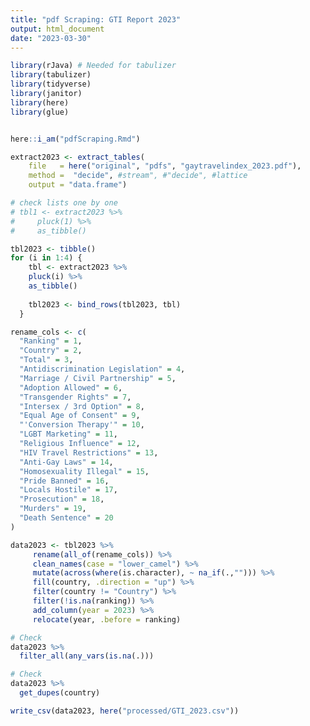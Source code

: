 ---
title: "pdf Scraping: GTI Report 2023"
output: html_document
date: "2023-03-30"
---




```{r message=FALSE}
library(rJava) # Needed for tabulizer
library(tabulizer)
library(tidyverse)
library(janitor)
library(here)
library(glue)


here::i_am("pdfScraping.Rmd")
```



```{r}
extract2023 <- extract_tables(
    file   = here("original", "pdfs", "gaytravelindex_2023.pdf"),
    method =  "decide", #stream", #"decide", #lattice
    output = "data.frame")
```


```{r}
# check lists one by one
# tbl1 <- extract2023 %>%
#     pluck(1) %>%
#     as_tibble()
```



```{r}
tbl2023 <- tibble()
for (i in 1:4) {
    tbl <- extract2023 %>%
    pluck(i) %>%
    as_tibble()
    
    tbl2023 <- bind_rows(tbl2023, tbl)
  }
```



```{r}
rename_cols <- c(
  "Ranking" = 1,
  "Country" = 2,
  "Total" = 3,
  "Antidiscrimination Legislation" = 4,
  "Marriage / Civil Partnership" = 5,
  "Adoption Allowed" = 6,
  "Transgender Rights" = 7,
  "Intersex / 3rd Option" = 8,
  "Equal Age of Consent" = 9,
  "'Conversion Therapy'" = 10,
  "LGBT Marketing" = 11,
  "Religious Influence" = 12,
  "HIV Travel Restrictions" = 13,
  "Anti-Gay Laws" = 14,
  "Homosexuality Illegal" = 15,
  "Pride Banned" = 16,
  "Locals Hostile" = 17,
  "Prosecution" = 18,
  "Murders" = 19,
  "Death Sentence" = 20
)
```
       



```{r}
data2023 <- tbl2023 %>%
     rename(all_of(rename_cols)) %>%
     clean_names(case = "lower_camel") %>%
     mutate(across(where(is.character), ~ na_if(.,""))) %>%
     fill(country, .direction = "up") %>%
     filter(country != "Country") %>%
     filter(!is.na(ranking)) %>%
     add_column(year = 2023) %>%
     relocate(year, .before = ranking)
```



```{r}
# Check
data2023 %>%
  filter_all(any_vars(is.na(.)))
```



```{r}
# Check
data2023 %>%
  get_dupes(country)
```





```{r}
write_csv(data2023, here("processed/GTI_2023.csv"))
```







